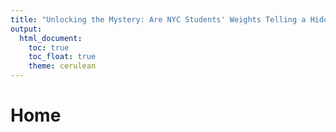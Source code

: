 ```yaml
---
title: "Unlocking the Mystery: Are NYC Students' Weights Telling a Hidden Story"
output: 
  html_document:
    toc: true
    toc_float: true
    theme: cerulean
---
```


# Home







